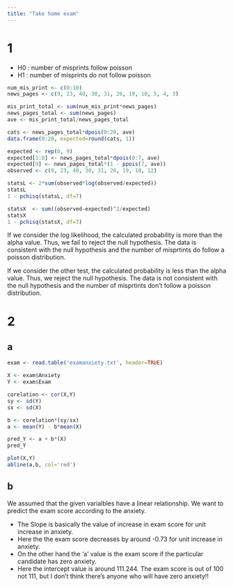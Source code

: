```yaml
---
title: "Take home exam"
---
```


# 1

- H0 : number of misprints follow poisson
- H1 : number of misprints do not follow poisson

```r
num_mis_print <- c(0:10)
news_pages <- c(9, 23, 40, 30, 31, 26, 19, 10, 5, 4, 3)

mis_print_total <- sum(num_mis_print*news_pages)
news_pages_total <- sum(news_pages)
ave <- mis_print_total/news_pages_total

cats <- news_pages_total*dpois(0:20, ave)
data.frame(0:20, expected=round(cats, 1))

expected <- rep(0, 9)
expected[1:8] <- news_pages_total*dpois(0:7, ave)
expected[9] <- news_pages_total*(1 - ppois(7, ave))
observed <- c(9, 23, 40, 30, 31, 26, 19, 10, 12)

statsL <- 2*sum(observed*log(observed/expected))
statsL
1 - pchisq(statsL, df=7)

statsX  <- sum((observed-expected)^2/expected)
statsX
1 - pchisq(statsX, df=7)
```

If we consider the log likelihood, the calculated probability is more than
the alpha value. Thus, we fail to reject the null hypothesis. The data is consistent 
with the null hypothesis and the number of misprtints do follow a poisson distribution.


If we consider the other test, the calculated probability is less than
the alpha value. Thus, we  reject the null hypothesis. The data is not consistent 
with the null hypothesis and the number of misprtints don't follow a poisson distribution.

# 2

## a

```r
exam <- read.table('examanxiety.txt', header=TRUE)

X <- exam$Anxiety
Y <- exam$Exam

corelation <- cor(X,Y)
sy <- sd(Y)
sx <- sd(X)

b <- corelation*(sy/sx)
a <- mean(Y) - b*mean(X)

pred_Y <- a + b*(X)
pred_Y

plot(X,Y)
abline(a,b, col='red')
```

## b

We assumed that the given varialbles have a linear relationship.
We want to predict the exam score according to the anxiety. 

- The Slope is basically the value of increase in exam score for unit increase in anxiety.
- Here the the exam score decreases by around -0.73 for unit increase in anxiety.
- On the other hand the 'a' value is the exam score if the particular candidate has 
zero anxiety. 
- Here the intercept value is around 111.244. The exam score is out of 100 not 111, but I don't think there's anyone who will have zero anxiety!!